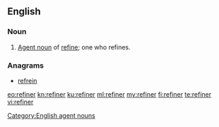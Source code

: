 ==English==

===Noun===
{{en-noun}}

# [[agent noun|Agent noun]] of [[refine]]; one who refines.

===Anagrams===
* [[refrein#English|refrein]]

[[Category:English agent nouns]]

[[eo:refiner]]
[[kn:refiner]]
[[ku:refiner]]
[[ml:refiner]]
[[my:refiner]]
[[fi:refiner]]
[[te:refiner]]
[[vi:refiner]]